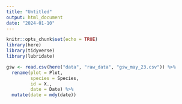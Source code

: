 ```yaml
---
title: "Untitled"
output: html_document
date: "2024-01-10"
---
```


```r
knitr::opts_chunk$set(echo = TRUE)
library(here)
library(tidyverse)
library(lubridate)
```


```r
gsw <- read.csv(here("data", "raw_data", "gsw_may_23.csv")) %>% 
  rename(plot = Plot,
         species = Species,
         id = X.,
         date = Date) %>% 
  mutate(date = mdy(date))

```

